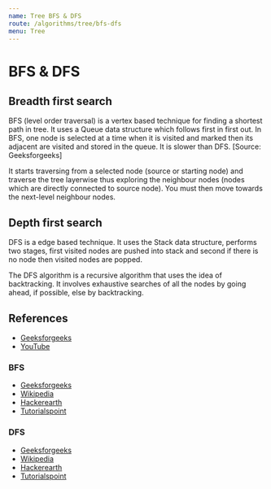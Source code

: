 ```yaml
---
name: Tree BFS & DFS
route: /algorithms/tree/bfs-dfs
menu: Tree
---
```


# BFS & DFS

## Breadth first search

BFS (level order traversal) is a vertex based technique for finding a shortest path in
tree. It uses a Queue data structure which follows first in first out. In BFS, one node is
selected at a time when it is visited and marked then its adjacent are visited and stored
in the queue. It is slower than DFS. [Source: Geeksforgeeks]

It starts traversing from a selected node (source or starting node) and traverse the tree
layerwise thus exploring the neighbour nodes (nodes which are directly connected to source
node). You must then move towards the next-level neighbour nodes.

## Depth first search

DFS is a edge based technique. It uses the Stack data structure, performs two stages,
first visited nodes are pushed into stack and second if there is no node then visited
nodes are popped.

The DFS algorithm is a recursive algorithm that uses the idea of backtracking. It involves
exhaustive searches of all the nodes by going ahead, if possible, else by backtracking.

## References

- [Geeksforgeeks](https://www.geeksforgeeks.org/difference-between-bfs-and-dfs/)
- [YouTube](https://www.youtube.com/watch?v=pcKY4hjDrxk)

### BFS

- [Geeksforgeeks](https://www.geeksforgeeks.org/breadth-first-search-or-bfs-for-a-graph/)
- [Wikipedia](https://en.wikipedia.org/wiki/Breadth-first_search)
- [Hackerearth](https://www.hackerearth.com/practice/algorithms/graphs/breadth-first-search/tutorial/)
- [Tutorialspoint](https://www.tutorialspoint.com/data_structures_algorithms/breadth_first_traversal.htm)

### DFS

- [Geeksforgeeks](https://www.geeksforgeeks.org/depth-first-search-or-dfs-for-a-graph/)
- [Wikipedia](https://en.wikipedia.org/wiki/Depth-first_search)
- [Hackerearth](https://www.hackerearth.com/practice/algorithms/graphs/depth-first-search/tutorial/)
- [Tutorialspoint](https://www.tutorialspoint.com/data_structures_algorithms/depth_first_traversal.htm)
